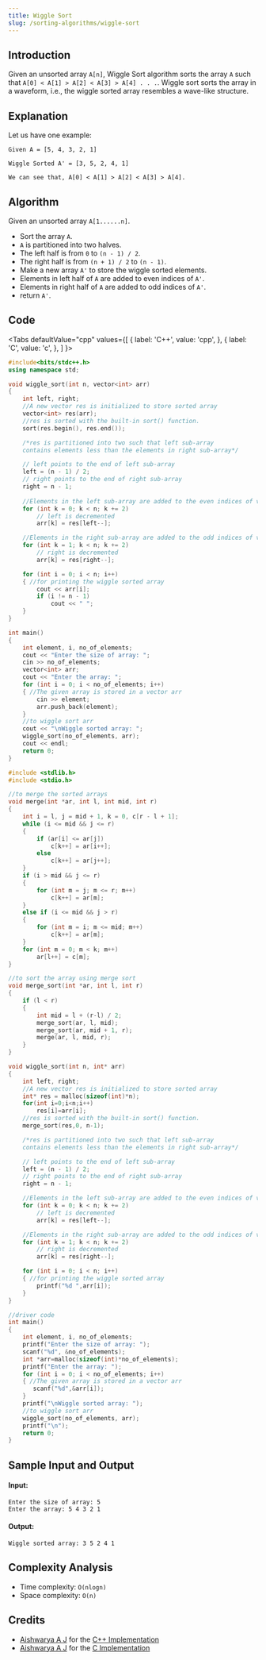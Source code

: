 ```yaml
---
title: Wiggle Sort
slug: /sorting-algorithms/wiggle-sort
---
```


## Introduction

Given an unsorted array `A[n]`, Wiggle Sort algorithm sorts the array `A` such that `A[0] < A[1] > A[2] < A[3] > A[4] . . .`. Wiggle sort sorts the array in a waveform, i.e., the wiggle sorted array resembles a wave-like structure.

## Explanation

Let us have one example: 

```
Given A = [5, 4, 3, 2, 1]

Wiggle Sorted A' = [3, 5, 2, 4, 1]

We can see that, A[0] < A[1] > A[2] < A[3] > A[4].
```

## Algorithm

Given an unsorted array `A[1......n]`.

- Sort the array `A`.
- `A` is partitioned into two halves.
- The left half is from `0` to `(n - 1) / 2`.
- The right half is from `(n + 1) / 2` to `(n - 1)`.
- Make a new array `A'` to store the wiggle sorted elements.
- Elements in left half of `A` are added to even indices of `A'`.
- Elements in right half of `A` are added to odd indices of `A'`.
- return `A'`.

## Code


<Tabs
  defaultValue="cpp"
  values={[
    { label: 'C++', value: 'cpp', },
    { label: 'C', value: 'c', },
  ]
}>
<TabItem value="cpp">

```cpp
#include<bits/stdc++.h>
using namespace std;

void wiggle_sort(int n, vector<int> arr)
{
    int left, right;
    //A new vector res is initialized to store sorted array
    vector<int> res(arr);
    //res is sorted with the built-in sort() function.
    sort(res.begin(), res.end());

    /*res is partitioned into two such that left sub-array 
    contains elements less than the elements in right sub-array*/

    // left points to the end of left sub-array 
    left = (n - 1) / 2;
    // right points to the end of right sub-array
    right = n - 1;
    
    //Elements in the left sub-array are added to the even indices of vector res
    for (int k = 0; k < n; k += 2)
        // left is decremented
        arr[k] = res[left--];

    //Elements in the right sub-array are added to the odd indices of vector x
    for (int k = 1; k < n; k += 2)
        // right is decremented
        arr[k] = res[right--];

    for (int i = 0; i < n; i++)
    { //for printing the wiggle sorted array
        cout << arr[i];
        if (i != n - 1)
            cout << " ";
    }
}

int main()
{
    int element, i, no_of_elements;
    cout << "Enter the size of array: ";
    cin >> no_of_elements;
    vector<int> arr;
    cout << "Enter the array: ";
    for (int i = 0; i < no_of_elements; i++)
    { //The given array is stored in a vector arr
        cin >> element;
        arr.push_back(element);
    }
    //to wiggle sort arr
    cout << "\nWiggle sorted array: ";
    wiggle_sort(no_of_elements, arr);
    cout << endl;
    return 0;
}
```

</TabItem>
<TabItem value="c">

```c
#include <stdlib.h>
#include <stdio.h>

//to merge the sorted arrays
void merge(int *ar, int l, int mid, int r)
{
    int i = l, j = mid + 1, k = 0, c[r - l + 1];
    while (i <= mid && j <= r)
    {
        if (ar[i] <= ar[j])
            c[k++] = ar[i++];
        else
            c[k++] = ar[j++];
    }
    if (i > mid && j <= r)
    {
        for (int m = j; m <= r; m++)
            c[k++] = ar[m];
    }
    else if (i <= mid && j > r)
    {
        for (int m = i; m <= mid; m++)
            c[k++] = ar[m];
    }
    for (int m = 0; m < k; m++)
        ar[l++] = c[m];
}

//to sort the array using merge sort
void merge_sort(int *ar, int l, int r)
{
    if (l < r)
    {
        int mid = l + (r-l) / 2;
        merge_sort(ar, l, mid);
        merge_sort(ar, mid + 1, r);
        merge(ar, l, mid, r);
    }
}

void wiggle_sort(int n, int* arr)
{
    int left, right;
    //A new vector res is initialized to store sorted array
    int* res = malloc(sizeof(int)*n);
    for(int i=0;i<n;i++)
        res[i]=arr[i];
    //res is sorted with the built-in sort() function.
    merge_sort(res,0, n-1);

    /*res is partitioned into two such that left sub-array
    contains elements less than the elements in right sub-array*/

    // left points to the end of left sub-array
    left = (n - 1) / 2;
    // right points to the end of right sub-array
    right = n - 1;

    //Elements in the left sub-array are added to the even indices of vector res
    for (int k = 0; k < n; k += 2)
        // left is decremented
        arr[k] = res[left--];

    //Elements in the right sub-array are added to the odd indices of vector x
    for (int k = 1; k < n; k += 2)
        // right is decremented
        arr[k] = res[right--];

    for (int i = 0; i < n; i++)
    { //for printing the wiggle sorted array
        printf("%d ",arr[i]);
    }
}

//driver code
int main()
{
    int element, i, no_of_elements;
    printf("Enter the size of array: ");
    scanf("%d", &no_of_elements);
    int *arr=malloc(sizeof(int)*no_of_elements);
    printf("Enter the array: ");
    for (int i = 0; i < no_of_elements; i++)
    { //The given array is stored in a vector arr
       scanf("%d",&arr[i]);
    }
    printf("\nWiggle sorted array: ");
    //to wiggle sort arr
    wiggle_sort(no_of_elements, arr);
    printf("\n");
    return 0;
}
```

</TabItem>
</Tabs>

## Sample Input and Output

#### Input:

```
Enter the size of array: 5
Enter the array: 5 4 3 2 1
```

#### Output:

```
Wiggle sorted array: 3 5 2 4 1
```

## Complexity Analysis

  - Time complexity: `O(nlogn)`
  - Space complexity: `O(n)`

## Credits

  - [Aishwarya A J](https://github.com/aish2002) for the [C++ Implementation](https://github.com/TesseractCoding/NeoAlgo/blob/master/C-Plus-Plus/sort/wiggle_sort.cpp)
  - [Aishwarya A J](https://github.com/aish2002) for the [C Implementation](https://github.com/TesseractCoding/NeoAlgo/blob/master/C/sort/Wiggle_sort.c)
